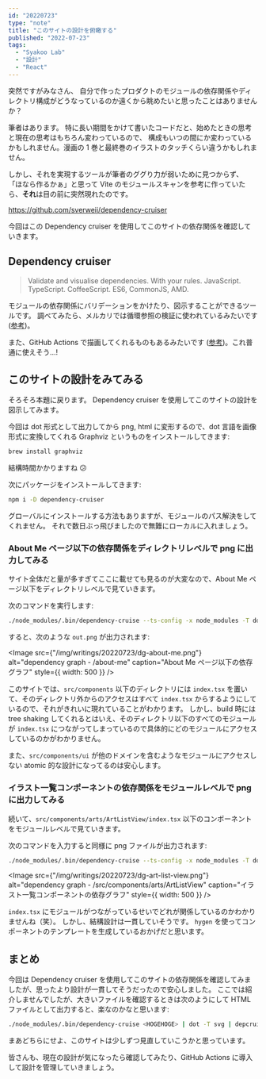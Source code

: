 ```yaml
---
id: "20220723"
type: "note"
title: "このサイトの設計を俯瞰する"
published: "2022-07-23"
tags:
  - "Syakoo Lab"
  - "設計"
  - "React"
---
```


突然ですがみなさん、
自分で作ったプロダクトのモジュールの依存関係やディレクトリ構成がどうなっているのか遠くから眺めたいと思ったことはありませんか？

筆者はあります。
特に長い期間をかけて書いたコードだと、始めたときの思考と現在の思考はもちろん変わっているので、
構成もいつの間にか変わっているかもしれません。漫画の 1 巻と最終巻のイラストのタッチくらい違うかもしれません。

しかし、それを実現するツールが筆者のググり力が弱いために見つからず、
「ほなら作るかぁ」と思って Vite のモジュールスキャンを参考に作っていたら、**それ**は目の前に突然現れたのです。

https://github.com/sverweij/dependency-cruiser

今回はこの Dependency cruiser を使用してこのサイトの依存関係を確認していきます。

## Dependency cruiser

> Validate and visualise dependencies. With your rules. JavaScript. TypeScript. CoffeeScript. ES6, CommonJS, AMD.

モジュールの依存関係にバリデーションをかけたり、図示することができるツールです。
調べてみたら、メルカリでは循環参照の検証に使われているみたいです ([参考](https://engineering.mercari.com/blog/entry/20220218-mercari-shops-automation/))。

また、GitHub Actions で描画してくれるものもあるみたいです ([参考](https://zenn.dev/mh4gf/writings/12fcdcba14e576))。これ普通に使えそう...!

## このサイトの設計をみてみる

そろそろ本題に戻ります。
Dependency cruiser を使用してこのサイトの設計を図示してみます。

今回は dot 形式として出力してから png, html に変形するので、dot 言語を画像形式に変換してくれる Graphviz というものをインストールしてきます:

```bash
brew install graphviz
```

結構時間かかりますね 😕

次にパッケージをインストールしてきます:

```bash
npm i -D dependency-cruiser
```

グローバルにインストールする方法もありますが、モジュールのパス解決をしてくれません。
それで数日ぶっ飛びましたので無難にローカルに入れましょう。

### About Me ページ以下の依存関係をディレクトリレベルで png に出力してみる

サイト全体だと量が多すぎてここに載せても見るのが大変なので、About Me ページ以下をディレクトリレベルで見ていきます。

次のコマンドを実行します:

```bash
./node_modules/.bin/dependency-cruise --ts-config -x node_modules -T ddot src/pages/about-me/index.tsx | dot -T png > out.png
```

すると、次のような `out.png` が出力されます:

<Image
  src={"/img/writings/20220723/dg-about-me.png"}
  alt="dependency graph - /about-me"
  caption="About Me ページ以下の依存グラフ"
  style={{ width: 500 }}
/>

このサイトでは、`src/components` 以下のディレクトリには `index.tsx` を置いて、そのディレクトリ外からのアクセスはすべて `index.tsx` からするようにしているので、それがきれいに現れていることがわかります。
しかし、build 時には tree shaking してくれるとはいえ、そのディレクトリ以下のすべてのモジュールが `index.tsx` につながってしまっているので具体的にどのモジュールにアクセスしているのかがわかりません。

また、`src/components/ui` が他のドメインを含むようなモジュールにアクセスしない atomic 的な設計になってるのは安心します。

### イラスト一覧コンポーネントの依存関係をモジュールレベルで png に出力してみる

続いて、`src/components/arts/ArtListView/index.tsx` 以下のコンポーネントをモジュールレベルで見ていきます。

次のコマンドを入力すると同様に png ファイルが出力されます:

```bash
./node_modules/.bin/dependency-cruise --ts-config -x node_modules -T dot src/components/arts/ArtListView/index.tsx | dot -T png > out.png
```

<Image
  src={"/img/writings/20220723/dg-art-list-view.png"}
  alt="dependency graph - /src/components/arts/ArtListView"
  caption="イラスト一覧コンポーネントの依存グラフ"
  style={{ width: 500 }}
/>

`index.tsx` にモジュールがつながっているせいでどれが関係しているのかわかりませんね（笑）。
しかし、結構設計は一貫していそうです。 `hygen` を使ってコンポーネントのテンプレートを生成しているおかげだと思います。

## まとめ

今回は Dependency cruiser を使用してこのサイトの依存関係を確認してみましたが、思ったより設計が一貫してそうだったので安心しました。
ここでは紹介しませんでしたが、大きいファイルを確認するときは次のようにして HTML ファイルとして出力すると、楽なのかなと思います:

```bash
./node_modules/.bin/dependency-cruise <HOGEHOGE> | dot -T svg | depcruise-wrap-stream-in-html > out.html
```

まあどちらにせよ、このサイトは少しずつ見直していこうかと思っています。

皆さんも、現在の設計が気になったら確認してみたり、GitHub Actions に導入して設計を管理していきましょう。
